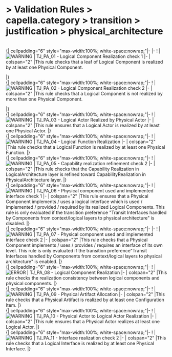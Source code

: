       
= > Validation Rules > capella.category > transition > justification > physical_architecture =
            
<br> 
   {| cellpadding="6" style="max-width:100%; white-space:nowrap;"|-
|-
! |[[Image:../../../../Images/warning.gif|WARNING]]
| TJ_PA_01 - Logical Component Realization check 1 
|-
| colspan="2" |This rule checks that a leaf of Logical Component is realized by at least one Physical Component. 

|}            
<br> 
   {| cellpadding="6" style="max-width:100%; white-space:nowrap;"|-
! |[[Image:../../../../Images/warning.gif|WARNING]]
|   TJ_PA_02 - Logical Component Realization check 2 
|-
| colspan="2" |This rule checks that a Logical Component is not realized by more than one Physical Component. 

|}            
<br> 
   {| cellpadding="6" style="max-width:100%; white-space:nowrap;"|-
! |[[Image:../../../../Images/warning.gif|WARNING]]
|   TJ_PA_03 - Logical Actor Realized by Physical Actor 
|-
| colspan="2" |This rule ensures that a Logical Actor is realized by at least one Physical Actor. 
|}            
<br> 
   {| cellpadding="6" style="max-width:100%; white-space:nowrap;"|-
! |[[Image:../../../../Images/warning.gif|WARNING]]
|   TJ_PA_04 - Logical Function Realization 
|-
| colspan="2" |This rule checks that a Logical Function is realized by at least one Physical Function. 
|}            
<br> 
   {| cellpadding="6" style="max-width:100%; white-space:nowrap;"|-
! |[[Image:../../../../Images/warning.gif|WARNING]]
|   TJ_PA_05 - Capability realization refinement check 2 
|-
| colspan="2" |This rule checks that the Capability Realization in LogicalArchitecture layer is refined toward CapabilityRealization in PhysicalArchitecture layer. 
|}            
<br> 
   {| cellpadding="6" style="max-width:100%; white-space:nowrap;"|-
! |[[Image:../../../../Images/warning.gif|WARNING]]
|   TJ_PA_06 - Physical component used and implemented interface check 1 
|-
| colspan="2" |This rule ensures that a Physical Component implements / uses a logical interface which is used / implemented / provided / required by its realized Logical Components.   This rule is only evaluated if the transition preference "Transit Interfaces handled by Components from context/logical layers to physical architecture" is disabled. 
|}            
<br> 
   {| cellpadding="6" style="max-width:100%; white-space:nowrap;"|-
|-
! |[[Image:../../../../Images/warning.gif|WARNING]]
|   TJ_PA_07 - Physical component used and implemented interface check 2 
|-
| colspan="2" |This rule checks that a Physical Component implements / uses / provides / requires an interface of its own level.   This rule is only evaluated if the transition preference"Transit Interfaces handled by Components from context/logical layers to physical architecture" is enabled. 
|}            
<br> 
   {| cellpadding="6" style="max-width:100%; white-space:nowrap;"|-
! |[[Image:../../../../Images/error.gif|ERROR]]
|   TJ_PA_08 - Logical Component Realization 
|-
| colspan="2" |This rule checks the realization consistency between logical components and physical components. 
|}            
<br> 
   {| cellpadding="6" style="max-width:100%; white-space:nowrap;"|-
! |[[Image:../../../../Images/warning.gif|WARNING]]
|   TJ_PA_09 - Physical Artifact Allocation 
|-
| colspan="2" |This rule checks that a Physical Artifact is realized by at least one Configuration Item. 
|}            
<br> 
   {| cellpadding="6" style="max-width:100%; white-space:nowrap;"|-
! |[[Image:../../../../Images/warning.gif|WARNING]]
|   TJ_PA_10 - Physical Actor to Logical Actor Realization 
|-
| colspan="2" |This rule ensures that a Physical Actor realizes at least one Logical Actor. 
|}            
<br> 
   {| cellpadding="6" style="max-width:100%; white-space:nowrap;"|-
! |[[Image:../../../../Images/warning.gif|WARNING]]
|   TJ_PA_11 - Interface realization check 2 
|-
| colspan="2" |This rule checks that a Logical Interface is realized by at least one Physical Interface. 
|}   